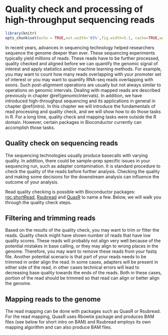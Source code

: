 # Quality check and processing of high-throughput sequencing reads {#processingReads}

```r
library(knitr)
opts_chunk$set(echo = TRUE,out.width='65%',fig.width=5.1, cache=TRUE,warning=FALSE,message=FALSE)

```

In recent years, advances in sequencing technology helped researchers sequence the genome deeper than ever. These sequencing experiments typically yield millions of reads. These reads have to be further processed, quality checked and aligned before we can quantify the genomic signal of interest and apply statistics and/or machine learning methods. For example, you may want to count how many reads overlapping with your promoter set of interest or you may want to quantify RNA-seq reads overlapping with exons. Such post-alignment operations are usually but not always similar to operations on genomic intervals. Dealing with mapped reads are described previously in chapter \@ref(genomicIntervals). In addition, we have introduced high-throughput sequencing and its applications in general in chapter \@ref(intro). In this chapter we will introduce the fundamentals of read processing and quality check, and we will show how to do those tasks in R. For a long time, quality check and mapping tasks were outside the R domain. However, certain packages in Bioconductor currently can accomplish those tasks. 



## Quality check on sequencing reads 
The sequencing technologies usually produce basecalls with varying quality. In addition, there could be sample-prep specific issues in your sequencing run, such as adapter contamination. It is standard procedure to check the quality of the reads before further analysis. Checking the quality and making some decisions for the downstream analysis can influence the outcome of your analysis.

Read quality checking is possible with Bioconductor packages: [rqc](http://www.bioconductor.org/packages/release/bioc/html/rqc.html),[shortRead](http://www.bioconductor.org/packages/release/bioc/html/shortRead.html), [Rsubread](http://www.bioconductor.org/packages/release/bioc/html/Rsubread.html) and [QuasR](http://www.bioconductor.org/packages/release/bioc/html/QuasR.html) to name a few. Below, we will walk you through the quality check steps.






## Filtering and trimming reads
Based on the results of the quality check, you may want to trim or filter the reads. Quality check might have shown number of reads that have low quality scores. These reads will probably not align very well because of the potential mistakes in base calling, or they may align to wrong places in the genome. Therefore, you may want to remove these reads from your fastq file. Another potential scenario is that part of your reads needs to be trimmed in order align the read. In some cases, adapters will be present in either side of the read, in other cases technical errors will lead to decreasing base quality towards the ends of the reads. Both in these cases, portion of the read should be trimmed so that read can align or better align the genome.

## Mapping reads to the genome
The read mapping can be done with packages such as QuasR or Rsubread. For the read mapping, QuasR uses Rbowtie package and produces BAM files (see below for short intro on BAM) and Rsubread employs its own mapping algorithm and can also produce BAM files.